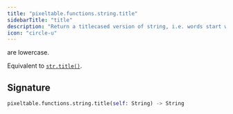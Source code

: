 ```yaml
---
title: "pixeltable.functions.string.title"
sidebarTitle: "title"
description: "Return a titlecased version of string, i.e. words start with uppercase characters, all remaining cased characters"
icon: "circle-u"
---
```

are lowercase.

Equivalent to [`str.title()`](https://docs.python.org/3/library/stdtypes.html#str.title).


## Signature

```python
pixeltable.functions.string.title(self: String) -> String
```


